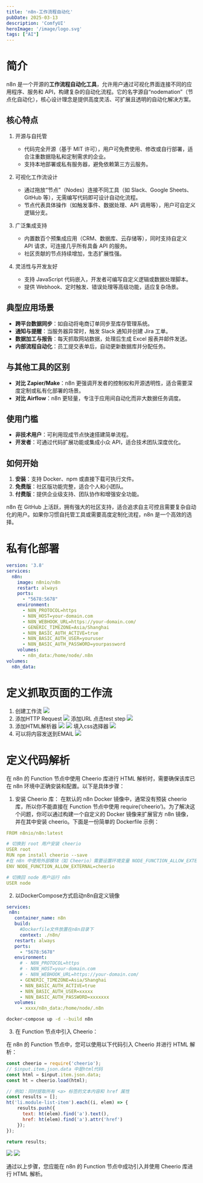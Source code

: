 ```yaml
---
title: 'n8n-工作流程自动化'
pubDate: 2025-03-13
description: 'ComfyUI'
heroImage: '/image/logo.svg'
tags: ["AI"]
---
```


# 简介

n8n 是一个开源的**工作流程自动化工具**，允许用户通过可视化界面连接不同的应用程序、服务和 API，构建复杂的自动化流程。它的名字源自“nodemation”（节点化自动化），核心设计理念是提供高度灵活、可扩展且透明的自动化解决方案。

## 核心特点
1. 开源与自托管  
   - 代码完全开源（基于 MIT 许可），用户可免费使用、修改或自行部署，适合注重数据隐私和定制需求的企业。
   - 支持本地部署或私有服务器，避免依赖第三方云服务。

2. 可视化工作流设计  
   - 通过拖放“节点”（Nodes）连接不同工具（如 Slack、Google Sheets、GitHub 等），无需编写代码即可设计自动化流程。
   - 节点代表具体操作（如触发事件、数据处理、API 调用等），用户可自定义逻辑分支。

3. 广泛集成支持  
   - 内置数百个预集成应用（CRM、数据库、云存储等），同时支持自定义 API 请求，可连接几乎所有具备 API 的服务。
   - 社区贡献的节点持续增加，生态扩展性强。

4. 灵活性与开发友好  
   - 支持 JavaScript 代码嵌入，开发者可编写自定义逻辑或数据处理脚本。
   - 提供 Webhook、定时触发、错误处理等高级功能，适应复杂场景。

## 典型应用场景
- **跨平台数据同步**：如自动将电商订单同步至库存管理系统。
- **通知与提醒**：当服务器异常时，触发 Slack 通知并创建 Jira 工单。
- **数据加工与报告**：每天抓取网站数据，处理后生成 Excel 报表并邮件发送。
- **内部流程自动化**：员工提交表单后，自动更新数据库并分配任务。

## 与其他工具的区别
- **对比 Zapier/Make**：n8n 更强调开发者的控制权和开源透明性，适合需要深度定制或私有化部署的场景。
- **对比 Airflow**：n8n 更轻量，专注于应用间自动化而非大数据任务调度。

## 使用门槛
- **非技术用户**：可利用现成节点快速搭建简单流程。
- **开发者**：可通过代码扩展功能或集成小众 API，适合技术团队深度优化。

## 如何开始
1. **安装**：支持 Docker、npm 或直接下载可执行文件。
2. **免费版**：社区版功能完整，适合个人和小团队。
3. **付费版**：提供企业级支持、团队协作和增强安全功能。

n8n 在 GitHub 上活跃，拥有强大的社区支持，适合追求自主可控且需要复杂自动化的用户。如果你习惯自托管工具或需要高度定制化流程，n8n 是一个高效的选择。

# 私有化部署
```yaml
version: '3.8'
services:
  n8n:
    image: n8nio/n8n
    restart: always
    ports:
      - "5678:5678"
    environment:
      - N8N_PROTOCOL=https
      - N8N_HOST=your-domain.com
      - N8N_WEBHOOK_URL=https://your-domain.com/
      - GENERIC_TIMEZONE=Asia/Shanghai
      - N8N_BASIC_AUTH_ACTIVE=true
      - N8N_BASIC_AUTH_USER=youruser
      - N8N_BASIC_AUTH_PASSWORD=yourpassword
    volumes:
      - n8n_data:/home/node/.n8n
volumes:
  n8n_data:
```

# 定义抓取页面的工作流
1. 创建工作流
![](/image/Snipaste_2025-03-31_11-34-36.png)
2. 添加HTTP Request
![](/image/Snipaste_2025-03-31_00-08-15.png)
添加URL 点击test step 
![](/image/Snipaste_2025-03-31_00-31-59.png)
3. 添加HTML解析器
![](/image/Snipaste_2025-03-31_00-33-50.png)
![](/image/Snipaste_2025-03-31_00-34-08.png)
填入css选择器
![](/image/Snipaste_2025-03-31_00-35-49.png)
4. 可以将内容发送到EMAIL
![](/image/Snipaste_2025-03-31_00-38-02.png)

# 定义代码解析

在 n8n 的 Function 节点中使用 Cheerio 库进行 HTML 解析时，需要确保该库已在 n8n 环境中正确安装和配置。以下是具体步骤：
 1. 安装 Cheerio 库：
在默认的 n8n Docker 镜像中，通常没有预装 cheerio 库，所以你不能直接在 Function 节点中使用 require(‘cheerio’)。为了解决这个问题，你可以通过构建一个自定义的 Docker 镜像来扩展官方 n8n 镜像，并在其中安装 cheerio。下面是一份简单的 Dockerfile 示例：
```yaml
FROM n8nio/n8n:latest

# 切换到 root 用户安装 cheerio
USER root
RUN npm install cheerio --save
#在 n8n 中使用外部模块（如 Cheerio）需要设置环境变量 NODE_FUNCTION_ALLOW_EXTERNAL，并将其值设置为允许的模块名称。 
ENV NODE_FUNCTION_ALLOW_EXTERNAL=cheerio

# 切换回 node 用户运行 n8n
USER node
```

 2. 以DockerCompose方式启动n8n自定义镜像
 ```yaml
services:
  n8n:
    container_name: n8n
    build:
      #Dockerfile文件放置在n8n目录下
      context: ./n8n/
    restart: always
    ports:
      - "5678:5678"
    environment:
      # - N8N_PROTOCOL=https
      # - N8N_HOST=your-domain.com
      # - N8N_WEBHOOK_URL=https://your-domain.com/
      - GENERIC_TIMEZONE=Asia/Shanghai
      - N8N_BASIC_AUTH_ACTIVE=true
      - N8N_BASIC_AUTH_USER=xxxxx
      - N8N_BASIC_AUTH_PASSWORD=xxxxxxx
    volumes:
      - xxxx/n8n_data:/home/node/.n8n
```

```bash
docker-compose up -d --build n8n
```

 3. 在 Function 节点中引入 Cheerio：
 
在 n8n 的 Function 节点中，您可以使用以下代码引入 Cheerio 并进行 HTML 解析：
```javascript
const cheerio = require('cheerio');
// $input.item.json.data 中是html代码
const html = $input.item.json.data;
const ht = cheerio.load(html);

// 例如：同时提取所有 <a> 标签的文本内容和 href 属性
const results = [];
ht('li.module-list-item').each((i, elem) => {
    results.push({
      text: ht(elem).find('a').text(),
      href: ht(elem).find('a').attr('href')
    });
});

return results;
```

![](/image/Snipaste_2025-03-31_11-36-31.png)
![](/image/Snipaste_2025-03-31_11-45-07.png)

通过以上步骤，您应能在 n8n 的 Function 节点中成功引入并使用 Cheerio 库进行 HTML 解析。